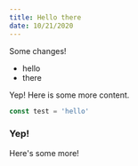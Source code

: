 ```yaml
---
title: Hello there
date: 10/21/2020
---
```


Some changes!

- hello
- there

Yep! Here is some more content.

```javascript
const test = 'hello'
```

### Yep!

Here's some more!

